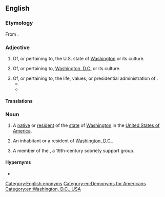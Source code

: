 ==English==

===Etymology===
From {{suffix|en|Washington|ian}}.

===Adjective===
{{en-adj|-}}

# Of, or pertaining to, the U.S. state of [[Washington]] or its culture.
#:{{usex|en|His concern for the cause of environmental protection was very '''Washingtonian''' of him.}}
# Of, or pertaining to, [[Washington, D.C.]] or its culture.
#:{{usex|en|Jazz music has long been a hallmark of authentic '''Washingtonian''' culture.}}
# Of, or pertaining to, the life, values, or presidential administration of {{w|George Washington}}.
#* {{quote-text|en|year=2005|author=John W. Matviko|title=The American President in Popular Culture|page=4|passage=By appearing in uniform, Jackson was able to convey his strong character through these images. Jackson had seized on one element of the '''Washingtonian''' myth and clung to it.}}
#* {{quote-text|en|year=1914|author=Frederic Austin Ogg|title=Daniel Webster|page=78|passage=Demonstrating that maritime defense, the protection of trade, and the providing of a national revenue were fundamental objectives of the Union, and directing attention to the departures which the Democrats had made from the sound '''Washingtonian''' policies in these matters, the orator went on to insist that this there must be a war, the depleted navy should be at once reconstituted...}}

====Translations====
{{trans-top}}
{{trans-mid}}
{{trans-bottom}}

===Noun===
{{en-noun}}

# A [[native]] or [[resident]] of the [[state]] of [[Washington]] in the [[United States of America]].
#:{{usex|en|Any real '''Washingtonian''' will be quick to tell you that "Washington state" is a university.}}
# An inhabitant or a resident of [[Washington, D.C.]].
#:{{usex|en|Many a hard-working '''Washingtonian''' have expressed their frustrations at the influx of rich Marylanders moving into their city.}}
# {{lb|en|historical}} A member of the {{w|Washingtonian movement}}, a 19th-century sobriety support group.

====Hypernyms====
* {{l|en|American}}

[[Category:English eponyms]]
[[Category:en:Demonyms for Americans]]
[[Category:en:Washington, D.C., USA]]
